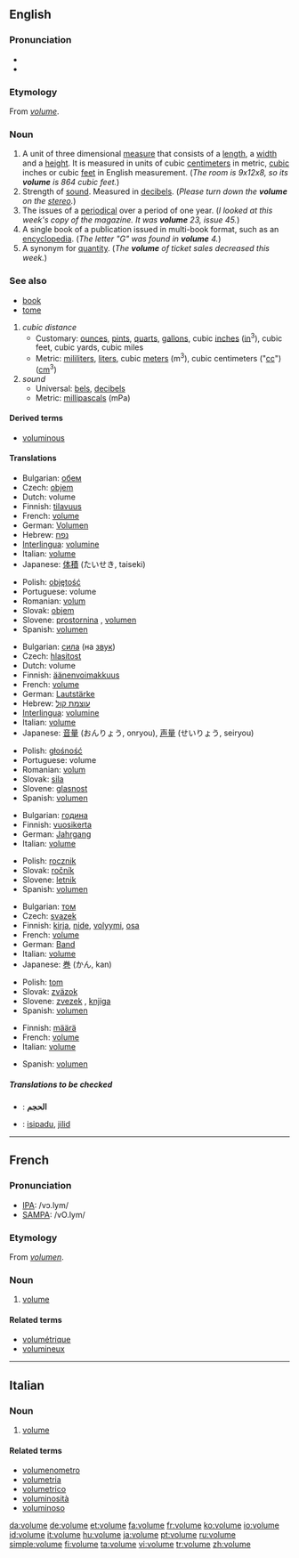 {{wikipedia|dab=volume (disambiguation)|volume}}
==English==

===Pronunciation===
* {{IPA|/vɒljuːm/}}
*{{audio|en-us-volume.ogg|Audio (US)}}

===Etymology===
From {{OF.}} ''[[#French|volume]]''.

===Noun===
{{wikipedia}}
{{en-noun}}

# A unit of three dimensional [[measure]] that consists of a [[length]], a [[width]] and a [[height]].  It is measured in units of cubic [[centimeter]]s in metric, [[cubic]] inches or cubic [[feet]] in English measurement.  (''The room is 9x12x8, so its '''volume''' is 864 cubic feet.'')
# Strength of [[sound]].  Measured in [[decibel]]s.  (''Please turn down the '''volume''' on the [[stereo]].'')
# The issues of a [[periodical]] over a period of one year.  (''I looked at this week's copy of the magazine.  It was '''volume''' 23, issue 45.'')
# A single book of a publication issued in multi-book format, such as an [[encyclopedia]].  (''The letter "G" was found in '''volume''' 4.'')
# A synonym for [[quantity]]. (''The '''volume''' of ticket sales decreased this week.'')

===See also===
*[[book]]
*[[tome]]
# ''cubic distance''
#*Customary: [[ounce]]s, [[pint]]s, [[quart]]s, [[gallon]]s, cubic [[inch]]es ([[in]]<sup>3</sup>), cubic feet, cubic yards, cubic miles
#*Metric: [[mililiter]]s, [[liter]]s, cubic [[meter]]s (m<sup>3</sup>), cubic centimeters ("[[cc]]") ([[cm]]<sup>3</sup>)
# ''sound''
#*Universal: [[bel]]s, [[decibel]]s
#*Metric: [[millipascal]]s (mPa)

====Derived terms====
*[[voluminous]]

====Translations====
{{trans-top|A unit of three dimensional measure that consists of a length, a width and a height}}
*Bulgarian: [[обем]] {{m}}
*Czech: [[objem]] {{m}}
*Dutch: volume {{n}}
*Finnish: [[tilavuus]]
*French: [[volume#French|volume]] {{m}}
*German: [[Volumen]] {{n}}
*Hebrew: [[נפח]] {{m}}
*[[Interlingua]]: [[volumine]]
*Italian: [[volume#Italian|volume]] {{m}}
*Japanese: [[体積]] (たいせき, taiseki)
{{trans-mid}}
*Polish: [[objętość]] {{f}}
*Portuguese: volume {{m}}
*Romanian: [[volum]] {{n}}
*Slovak: [[objem#Slovak|objem]] {{m}}
*Slovene: [[prostornina]] {{f}}, [[volumen]] {{m}}
*Spanish: [[volumen]] {{m}}
{{trans-bottom}}

{{trans-top|Strength of sound}}
*Bulgarian: [[сила]] (на [[звук]]) {{f}}
*Czech: [[hlasitost]] {{f}}
*Dutch: volume {{n}}
*Finnish: [[äänenvoimakkuus]]
*French: [[volume#French|volume]] {{m}}
*German: [[Lautstärke]] {{f}}
*Hebrew: [[עוצמת קול]] {{f}}
*[[Interlingua]]: [[volumine]]
*Italian: [[volume#Italian|volume]] {{m}}
*Japanese: [[音量]] (おんりょう, onryou), [[声量]] (せいりょう, seiryou)
{{trans-mid}}
*Polish: [[głośność]] {{f}}
*Portuguese: volume {{m}}
*Romanian: [[volum]] {{n}}
*Slovak: [[sila#Slovak|sila]] {{f}}
*Slovene: [[glasnost]] {{f}}
*Spanish: [[volumen]] {{m}}
{{trans-bottom}}

{{trans-top|The issues of a periodical over a period of one year}}
*Bulgarian: [[година]] {{f}}
*Finnish: [[vuosikerta]]
*German: [[Jahrgang]] {{m}}
*Italian: [[volume#Italian|volume]] {{m}}
{{trans-mid}}
*Polish: [[rocznik]] {{m}}
*Slovak: [[ročník#Slovak|ročník]] {{m}}
*Slovene: [[letnik]] {{m}}
*Spanish: [[volumen]] {{m}}
{{trans-bottom}}

{{trans-top|A single book of a publication issued in multi-book format, such as an encyclopedia}}
*Bulgarian: [[том]] {{m}}
*Czech: [[svazek]] {{m}}
*Finnish: [[kirja]], [[nide]], [[volyymi]], [[osa]]
*French: [[volume#French|volume]] {{m}}
*German: [[Band]] {{m}}
*Italian: [[volume#Italian|volume]] {{m}}
*Japanese: [[巻]] (かん, kan)
{{trans-mid}}
*Polish: [[tom]] {{m}}
*Slovak: [[zväzok#Slovak|zväzok]] {{m}}
*Slovene: [[zvezek]] {{m}}, [[knjiga]] {{f}}
*Spanish: [[volumen]] {{m}}
{{trans-bottom}}

{{trans-top|A synonym for quantity}}
*Finnish: [[määrä]]
*French: [[volume#French|volume]] {{m}}
*Italian: [[volume#Italian|volume]] {{m}}
{{trans-mid}}
*Spanish: [[volumen]] {{m}}
{{trans-bottom}}

=====Translations to be checked=====
{{checktrans}}
{{top}}
*{{ttbc|Arabic}}: '''الحجم'''
{{mid}}
*{{ttbc|Malay}}: [[isipadu]], [[jilid]]
{{bottom}}

----

==French==

===Pronunciation===
*[[w:IPA|IPA]]: /vɔ.lym/
*[[w:SAMPA|SAMPA]]: /vO.lym/

===Etymology===
From {{L.}} ''[[volumen]]''.

===Noun===
{{fr-noun|m}}

# [[#Noun|volume]]

====Related terms====
*[[volumétrique]]
*[[volumineux]]

----

==Italian==

===Noun===
{{it-noun|volum|m|e|i}}

# [[volume#English|volume]]

====Related terms====
*[[volumenometro]]
*[[volumetria]]
*[[volumetrico]]
*[[voluminosità]]
*[[voluminoso]]

[[da:volume]]
[[de:volume]]
[[et:volume]]
[[fa:volume]]
[[fr:volume]]
[[ko:volume]]
[[io:volume]]
[[id:volume]]
[[it:volume]]
[[hu:volume]]
[[ja:volume]]
[[pt:volume]]
[[ru:volume]]
[[simple:volume]]
[[fi:volume]]
[[ta:volume]]
[[vi:volume]]
[[tr:volume]]
[[zh:volume]]